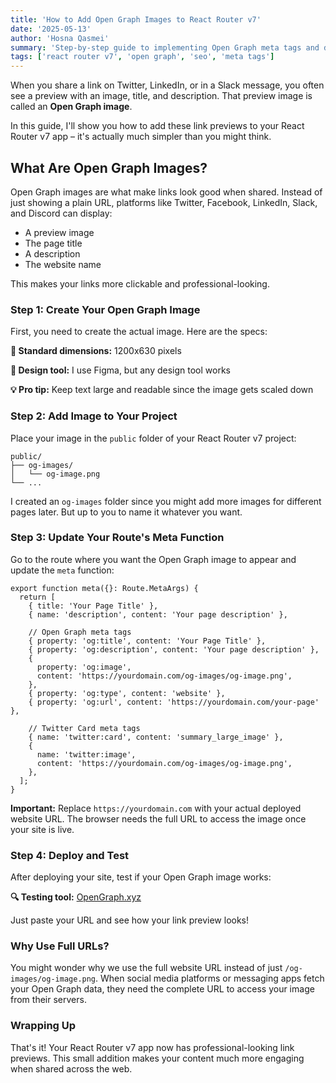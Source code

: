 ```yaml
---
title: 'How to Add Open Graph Images to React Router v7'
date: '2025-05-13'
author: 'Hosna Qasmei'
summary: 'Step-by-step guide to implementing Open Graph meta tags and dynamic social media images in React Router v7 for better link previews on social platforms.'
tags: ['react router v7', 'open graph', 'seo', 'meta tags']
---
```


When you share a link on Twitter, LinkedIn, or in a Slack message, you often see a preview with an image, title, and description. That preview image is called an **Open Graph image**.

In this guide, I'll show you how to add these link previews to your React Router v7 app – it's actually much simpler than you might think.

## What Are Open Graph Images?

Open Graph images are what make links look good when shared. Instead of just showing a plain URL, platforms like Twitter, Facebook, LinkedIn, Slack, and Discord can display:

- A preview image
- The page title
- A description
- The website name

This makes your links more clickable and professional-looking.

### Step 1: Create Your Open Graph Image

First, you need to create the actual image. Here are the specs:

**📏 Standard dimensions:** 1200x630 pixels

**🎨 Design tool:** I use Figma, but any design tool works

**💡 Pro tip:** Keep text large and readable since the image gets scaled down

### Step 2: Add Image to Your Project

Place your image in the `public` folder of your React Router v7 project:

```
public/
├── og-images/
│   └── og-image.png
└── ...
```

I created an `og-images` folder since you might add more images for different pages later. But up to you to name it whatever you want.

### Step 3: Update Your Route's Meta Function

Go to the route where you want the Open Graph image to appear and update the `meta` function:

```tsx
export function meta({}: Route.MetaArgs) {
  return [
    { title: 'Your Page Title' },
    { name: 'description', content: 'Your page description' },

    // Open Graph meta tags
    { property: 'og:title', content: 'Your Page Title' },
    { property: 'og:description', content: 'Your page description' },
    {
      property: 'og:image',
      content: 'https://yourdomain.com/og-images/og-image.png',
    },
    { property: 'og:type', content: 'website' },
    { property: 'og:url', content: 'https://yourdomain.com/your-page' },

    // Twitter Card meta tags
    { name: 'twitter:card', content: 'summary_large_image' },
    {
      name: 'twitter:image',
      content: 'https://yourdomain.com/og-images/og-image.png',
    },
  ];
}
```

**Important:** Replace `https://yourdomain.com` with your actual deployed website URL. The browser needs the full URL to access the image once your site is live.

### Step 4: Deploy and Test

After deploying your site, test if your Open Graph image works:

**🔍 Testing tool:** [OpenGraph.xyz](https://www.opengraph.xyz/)

Just paste your URL and see how your link preview looks!

### **Why Use Full URLs?**

You might wonder why we use the full website URL instead of just `/og-images/og-image.png`. When social media platforms or messaging apps fetch your Open Graph data, they need the complete URL to access your image from their servers.

### **Wrapping Up**

That's it! Your React Router v7 app now has professional-looking link previews. This small addition makes your content much more engaging when shared across the web.

